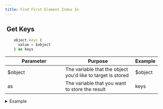 ```yaml
---
title: Find First Element Index In
---
```


## <img src="../assets/CleanShot 2025-02-27 at 10.32.33@2x.png" alt="" data-size="line" />  Get Keys <a href="#xs-objectkeys" id="xs-objectkeys"></a>

```javascript
    object.keys {
      value = $object
    } as keys
```

<table><thead><tr><th width="175">Parameter</th><th>Purpose</th><th>Example</th></tr></thead><tbody><tr><td>$object</td><td>The variable that the object you'd like to target is stored</td><td>$object</td></tr><tr><td>as</td><td>The variable that you want to store the result</td><td>keys</td></tr></tbody></table>

<details>

<summary>Example</summary>

```javascript
    object.keys {
      value = $object
    } as keys
```

![](<../assets/CleanShot 2025-03-06 at 12.32.39.png>)

</details>
